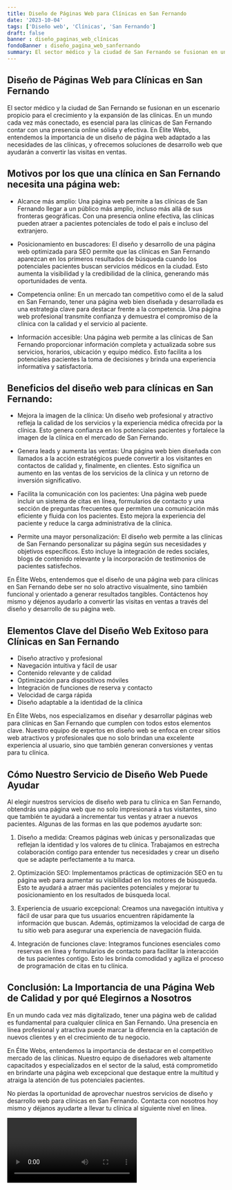 ```yaml
---
title: Diseño de Páginas Web para Clínicas en San Fernando
date: '2023-10-04'
tags: ['Diseño web', 'Clínicas', 'San Fernando']
draft: false
banner : diseño_paginas_web_clínicas
fondoBanner : diseño_pagina_web_sanfernando
summary: El sector médico y la ciudad de San Fernando se fusionan en un escenario propicio para el crecimiento y la expansión de las clínicas. En un mundo cada vez más conectado, es esencial para las clínicas de San Fernando contar con una presencia online sólida y efectiva. En Élite Webs, entendemos la importancia de un diseño de página web adaptado a las necesidades de las clínicas, y ofrecemos soluciones de desarrollo web que ayudarán a convertir las visitas en ventas.
---
```


## Diseño de Páginas Web para Clínicas en San Fernando

El sector médico y la ciudad de San Fernando se fusionan en un escenario propicio para el crecimiento y la expansión de las clínicas. En un mundo cada vez más conectado, es esencial para las clínicas de San Fernando contar con una presencia online sólida y efectiva. En Élite Webs, entendemos la importancia de un diseño de página web adaptado a las necesidades de las clínicas, y ofrecemos soluciones de desarrollo web que ayudarán a convertir las visitas en ventas.

## Motivos por los que una clínica en San Fernando necesita una página web:

- Alcance más amplio: Una página web permite a las clínicas de San Fernando llegar a un público más amplio, incluso más allá de sus fronteras geográficas. Con una presencia online efectiva, las clínicas pueden atraer a pacientes potenciales de todo el país e incluso del extranjero.

- Posicionamiento en buscadores: El diseño y desarrollo de una página web optimizada para SEO permite que las clínicas en San Fernando aparezcan en los primeros resultados de búsqueda cuando los potenciales pacientes buscan servicios médicos en la ciudad. Esto aumenta la visibilidad y la credibilidad de la clínica, generando más oportunidades de venta.

- Competencia online: En un mercado tan competitivo como el de la salud en San Fernando, tener una página web bien diseñada y desarrollada es una estrategia clave para destacar frente a la competencia. Una página web profesional transmite confianza y demuestra el compromiso de la clínica con la calidad y el servicio al paciente.

- Información accesible: Una página web permite a las clínicas de San Fernando proporcionar información completa y actualizada sobre sus servicios, horarios, ubicación y equipo médico. Esto facilita a los potenciales pacientes la toma de decisiones y brinda una experiencia informativa y satisfactoria.

## Beneficios del diseño web para clínicas en San Fernando:

- Mejora la imagen de la clínica: Un diseño web profesional y atractivo refleja la calidad de los servicios y la experiencia médica ofrecida por la clínica. Esto genera confianza en los potenciales pacientes y fortalece la imagen de la clínica en el mercado de San Fernando.

- Genera leads y aumenta las ventas: Una página web bien diseñada con llamados a la acción estratégicos puede convertir a los visitantes en contactos de calidad y, finalmente, en clientes. Esto significa un aumento en las ventas de los servicios de la clínica y un retorno de inversión significativo.

- Facilita la comunicación con los pacientes: Una página web puede incluir un sistema de citas en línea, formularios de contacto y una sección de preguntas frecuentes que permiten una comunicación más eficiente y fluida con los pacientes. Esto mejora la experiencia del paciente y reduce la carga administrativa de la clínica.

- Permite una mayor personalización: El diseño web permite a las clínicas de San Fernando personalizar su página según sus necesidades y objetivos específicos. Esto incluye la integración de redes sociales, blogs de contenido relevante y la incorporación de testimonios de pacientes satisfechos.

En Élite Webs, entendemos que el diseño de una página web para clínicas en San Fernando debe ser no solo atractivo visualmente, sino también funcional y orientado a generar resultados tangibles. Contáctenos hoy mismo y déjenos ayudarlo a convertir las visitas en ventas a través del diseño y desarrollo de su página web.

<GifSeo />

<Cta />

## Elementos Clave del Diseño Web Exitoso para Clínicas en San Fernando

- Diseño atractivo y profesional
- Navegación intuitiva y fácil de usar
- Contenido relevante y de calidad
- Optimización para dispositivos móviles
- Integración de funciones de reserva y contacto
- Velocidad de carga rápida
- Diseño adaptable a la identidad de la clínica

En Élite Webs, nos especializamos en diseñar y desarrollar páginas web para clínicas en San Fernando que cumplen con todos estos elementos clave. Nuestro equipo de expertos en diseño web se enfoca en crear sitios web atractivos y profesionales que no solo brindan una excelente experiencia al usuario, sino que también generan conversiones y ventas para tu clínica.

## Cómo Nuestro Servicio de Diseño Web Puede Ayudar

Al elegir nuestros servicios de diseño web para tu clínica en San Fernando, obtendrás una página web que no solo impresionará a tus visitantes, sino que también te ayudará a incrementar tus ventas y atraer a nuevos pacientes. Algunas de las formas en las que podemos ayudarte son:

1. Diseño a medida: Creamos páginas web únicas y personalizadas que reflejan la identidad y los valores de tu clínica. Trabajamos en estrecha colaboración contigo para entender tus necesidades y crear un diseño que se adapte perfectamente a tu marca.

2. Optimización SEO: Implementamos prácticas de optimización SEO en tu página web para aumentar su visibilidad en los motores de búsqueda. Esto te ayudará a atraer más pacientes potenciales y mejorar tu posicionamiento en los resultados de búsqueda local.

3. Experiencia de usuario excepcional: Creamos una navegación intuitiva y fácil de usar para que tus usuarios encuentren rápidamente la información que buscan. Además, optimizamos la velocidad de carga de tu sitio web para asegurar una experiencia de navegación fluida.

4. Integración de funciones clave: Integramos funciones esenciales como reservas en línea y formularios de contacto para facilitar la interacción de tus pacientes contigo. Esto les brinda comodidad y agiliza el proceso de programación de citas en tu clínica.

## Conclusión: La Importancia de una Página Web de Calidad y por qué Elegirnos a Nosotros

En un mundo cada vez más digitalizado, tener una página web de calidad es fundamental para cualquier clínica en San Fernando. Una presencia en línea profesional y atractiva puede marcar la diferencia en la captación de nuevos clientes y en el crecimiento de tu negocio.

En Élite Webs, entendemos la importancia de destacar en el competitivo mercado de las clínicas. Nuestro equipo de diseñadores web altamente capacitados y especializados en el sector de la salud, está comprometido en brindarte una página web excepcional que destaque entre la multitud y atraiga la atención de tus potenciales pacientes.

No pierdas la oportunidad de aprovechar nuestros servicios de diseño y desarrollo web para clínicas en San Fernando. Contacta con nosotros hoy mismo y déjanos ayudarte a llevar tu clínica al siguiente nivel en línea.

<Video />

<CtaBot job='Clínicas' city='San Fernando'/>

<Gmaps query='San Fernando+españa+maps' />